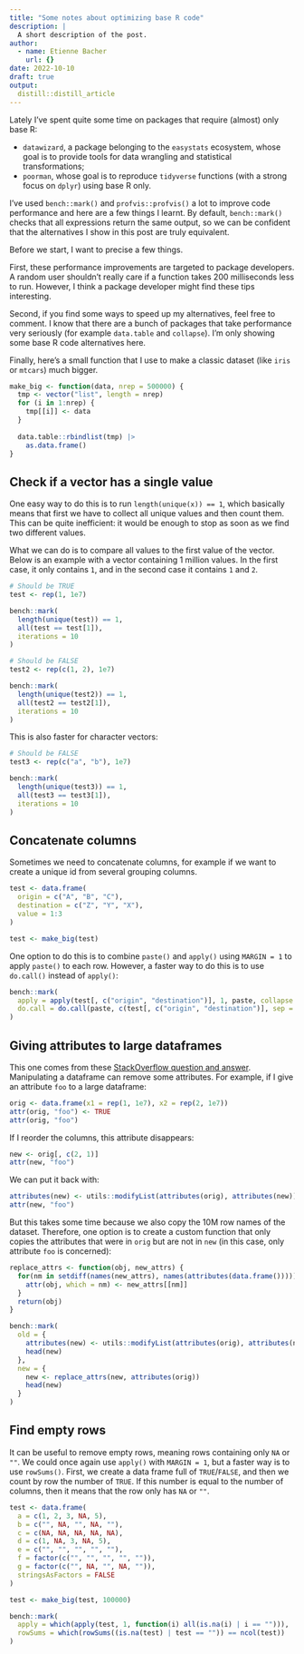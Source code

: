 ```yaml
---
title: "Some notes about optimizing base R code"
description: |
  A short description of the post.
author:
  - name: Etienne Bacher
    url: {}
date: 2022-10-10
draft: true
output:
  distill::distill_article
---
```


Lately I've spent quite some time on packages that require (almost) only base R:

* `datawizard`, a package belonging to the `easystats` ecosystem, whose goal is to 
  provide tools for data wrangling and statistical transformations;
* `poorman`, whose goal is to reproduce `tidyverse` functions (with a strong focus
  on `dplyr`) using base R only.
  
I've used `bench::mark()` and `profvis::profvis()` a lot to improve code performance 
and here are a few things I learnt. By default, `bench::mark()` checks that all
expressions return the same output, so we can be confident that the alternatives
I show in this post are truly equivalent.

Before we start, I want to precise a few things. 

First, these performance improvements are targeted to package developers. A
random user shouldn't really care if a function takes 200 milliseconds less to
run. However, I think a package developer might find these tips interesting.

Second, if you find some ways to speed up my alternatives, feel free to comment.
I know that there are a bunch of packages that take performance very
seriously (for example `data.table` and `collapse`). I'm only showing some base R
code alternatives here.

Finally, here's a small function that I use to make a classic dataset
(like `iris` or `mtcars`) much bigger.

```r
make_big <- function(data, nrep = 500000) {
  tmp <- vector("list", length = nrep)
  for (i in 1:nrep) {
    tmp[[i]] <- data
  }
  
  data.table::rbindlist(tmp) |> 
    as.data.frame()
}
```



## Check if a vector has a single value

One easy way to do this is to run `length(unique(x)) == 1`, which basically means
that first we have to collect all unique values and then count them. This can be 
quite inefficient: it would be enough to stop as soon as we find two different 
values.

What we can do is to compare all values to the first value of the vector. Below is 
an example with a vector containing 1 million values. In the first case, it only
contains `1`, and in the second case it contains `1` and `2`.

```r
# Should be TRUE
test <- rep(1, 1e7)

bench::mark(
  length(unique(test)) == 1,
  all(test == test[1]),
  iterations = 10
)

# Should be FALSE
test2 <- rep(c(1, 2), 1e7)

bench::mark(
  length(unique(test2)) == 1,
  all(test2 == test2[1]),
  iterations = 10
)
```

This is also faster for character vectors:

```r
# Should be FALSE
test3 <- rep(c("a", "b"), 1e7)

bench::mark(
  length(unique(test3)) == 1,
  all(test3 == test3[1]),
  iterations = 10
)
```


## Concatenate columns

Sometimes we need to concatenate columns, for example if we want to create a 
unique id from several grouping columns.

```r
test <- data.frame(
  origin = c("A", "B", "C"),
  destination = c("Z", "Y", "X"),
  value = 1:3
)

test <- make_big(test)
```

One option to do this is to combine `paste()` and `apply()` using `MARGIN = 1` to
apply `paste()` to each row. However, a faster way to do this is to use `do.call()`
instead of `apply()`:

```r
bench::mark(
  apply = apply(test[, c("origin", "destination")], 1, paste, collapse = "_"),
  do.call = do.call(paste, c(test[, c("origin", "destination")], sep = "_"))
)
```



## Giving attributes to large dataframes

This one comes from these [StackOverflow question and answer](https://stackoverflow.com/questions/74029805/why-does-adding-attributes-to-a-dataframe-take-longer-with-large-dataframes). Manipulating a dataframe can remove some attributes. For example, if I give an
attribute `foo` to a large dataframe:

```r
orig <- data.frame(x1 = rep(1, 1e7), x2 = rep(2, 1e7))
attr(orig, "foo") <- TRUE
attr(orig, "foo")
```

If I reorder the columns, this attribute disappears:

```r
new <- orig[, c(2, 1)]
attr(new, "foo")
```

We can put it back with:

```r
attributes(new) <- utils::modifyList(attributes(orig), attributes(new))
attr(new, "foo")
```

But this takes some time because we also copy the 10M row names of the 
dataset. Therefore, one option is to create a custom function that only copies the
attributes that were in `orig` but are not in `new` (in this case, only attribute
`foo` is concerned):

```r
replace_attrs <- function(obj, new_attrs) {
  for(nm in setdiff(names(new_attrs), names(attributes(data.frame())))) {
    attr(obj, which = nm) <- new_attrs[[nm]]
  }
  return(obj)
}

bench::mark(
  old = {
    attributes(new) <- utils::modifyList(attributes(orig), attributes(new))
    head(new)
  },
  new = {
    new <- replace_attrs(new, attributes(orig))
    head(new)
  }
)
```


## Find empty rows

It can be useful to remove empty rows, meaning rows containing only `NA` or `""`.
We could once again use `apply()` with `MARGIN = 1`, but a faster way is to use 
`rowSums()`. First, we create a data frame full of `TRUE`/`FALSE`, and then we 
count by row the number of `TRUE`. If this number is equal to the number of columns,
then it means that the row only has `NA` or `""`.

```r
test <- data.frame(
  a = c(1, 2, 3, NA, 5),
  b = c("", NA, "", NA, ""),
  c = c(NA, NA, NA, NA, NA),
  d = c(1, NA, 3, NA, 5),
  e = c("", "", "", "", ""),
  f = factor(c("", "", "", "", "")),
  g = factor(c("", NA, "", NA, "")),
  stringsAsFactors = FALSE
)

test <- make_big(test, 100000)

bench::mark(
  apply = which(apply(test, 1, function(i) all(is.na(i) | i == ""))),
  rowSums = which(rowSums((is.na(test) | test == "")) == ncol(test))
)
```

